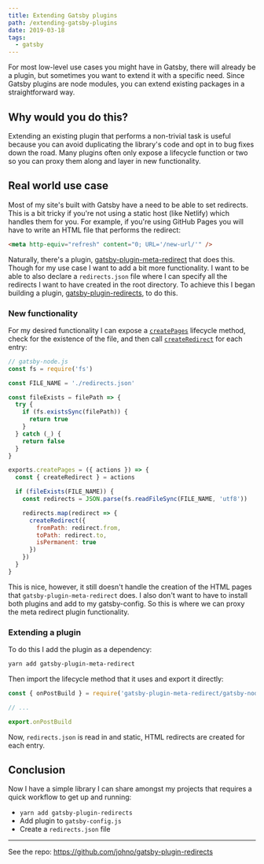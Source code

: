 ```yaml
---
title: Extending Gatsby plugins
path: /extending-gatsby-plugins
date: 2019-03-18
tags:
  - gatsby
---
```


For most low-level use cases you might have in Gatsby, there will already be a
plugin, but sometimes you want to extend it with a specific need.
Since Gatsby plugins are node modules, you can extend existing packages
in a straightforward way.

## Why would you do this?

Extending an existing plugin that performs a non-trivial task is useful
because you can avoid duplicating the library's code and opt in to bug
fixes down the road. Many plugins often only expose a lifecycle function
or two so you can proxy them along and layer in new functionality.

## Real world use case

Most of my site's built with Gatsby have a need to be able to set redirects.
This is a bit tricky if you're not using a static host (like Netlify) which
handles them for you. For example, if you're using GitHub Pages you will
have to write an HTML file that performs the redirect:

```html
<meta http-equiv="refresh" content="0; URL='/new-url/'" />
```

Naturally, there's a plugin, [gatsby-plugin-meta-redirect](https://github.com/getchalk/gatsby-plugin-meta-redirect)
that does this. Though for my use case I want to add a bit more functionality.
I want to be able to also declare a `redirects.json` file where I can specify
all the redirects I want to have created in the root directory. To achieve
this I began building a plugin, [gatsby-plugin-redirects](https://github.com/johno/gatsby-plugin-redirects),
to do this.

### New functionality

For my desired functionality I can expose a [`createPages`](https://www.gatsbyjs.org/docs/node-apis/#createPages)
lifecycle method, check for the existence of the file, and then call
[`createRedirect`](https://www.gatsbyjs.org/docs/actions/#createRedirect) for
each entry:

```js
// gatsby-node.js
const fs = require('fs')

const FILE_NAME = './redirects.json'

const fileExists = filePath => {
  try {
    if (fs.existsSync(filePath)) {
      return true
    }
  } catch (_) {
    return false
  }
}

exports.createPages = ({ actions }) => {
  const { createRedirect } = actions

  if (fileExists(FILE_NAME)) {
    const redirects = JSON.parse(fs.readFileSync(FILE_NAME, 'utf8'))

    redirects.map(redirect => {
      createRedirect({
        fromPath: redirect.from,
        toPath: redirect.to,
        isPermanent: true
      })
    })
  }
}
```

This is nice, however, it still doesn't handle the creation of the HTML
pages that `gatsby-plugin-meta-redirect` does. I also don't want to have
to install both plugins and add to my gatsby-config. So this is where we
can proxy the meta redirect plugin functionality.

### Extending a plugin

To do this I add the plugin as a dependency:

```sh
yarn add gatsby-plugin-meta-redirect
```

Then import the lifecycle method that it uses and export it directly:

```js
const { onPostBuild } = require('gatsby-plugin-meta-redirect/gatsby-node')

// ...

export.onPostBuild
```

Now, `redirects.json` is read in and static, HTML redirects are created
for each entry.

## Conclusion

Now I have a simple library I can share amongst my projects that requires
a quick workflow to get up and running:

- `yarn add gatsby-plugin-redirects`
- Add plugin to `gatsby-config.js`
- Create a `redirects.json` file

---

See the repo: https://github.com/johno/gatsby-plugin-redirects
